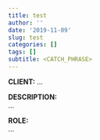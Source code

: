 ```yaml
---
title: test
author: ''
date: '2019-11-09'
slug: test
categories: []
tags: []
subtitle: <CATCH_PHRASE>
---
```


<b>CLIENT:</b> ...<br>

<b>DESCRIPTION:</b><br>
...<br>

<b>ROLE:</b><br>
...<br>
